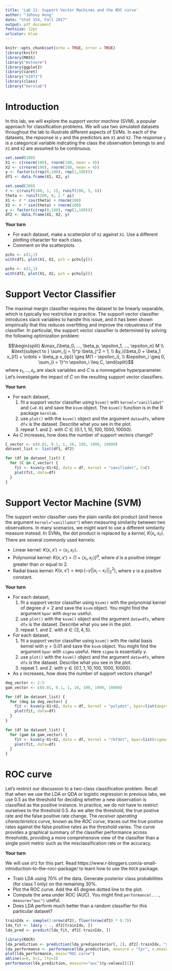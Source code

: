 ```yaml
---
title: 'Lab 11: Support Vector Machines and the ROC curve'
author: "Johnny Hong"
date: "Stat 154, Fall 2017"
output: pdf_document
fontsize: 12pt
urlcolor: blue
---
```


```r
knitr::opts_chunk$set(echo = TRUE, error = TRUE)
library(knitr)
library(MASS)
library("mvtnorm")
library(ggplot2)
library(caret)
library("e1071")
library(class)
library("kernlab")
```

# Introduction
In this lab, we will explore the _support vector machine_ (SVM), a popular approach for classification problems. We will use two simulated datasets throughout the lab to illustrate different aspects of SVMs. In each of the datasets, the repsonse is `y` and the predictors are `X1` and `X2`. The response `y` is a categorical variable indicating the class the observation belongs to and `X1` and `X2` are assumed to be continuous.

```r
set.seed(100)
X1 <- c(rnorm(100), rnorm(100, mean = 4))
X2 <- c(rnorm(100), rnorm(100, mean = 4))
y <- factor(c(rep(0,100), rep(1,100)))
df1 <- data.frame(X1, X2, y)

set.seed(200)
r <- c(runif(100, 1, 2), runif(100, 5, 6))
theta <- runif(200, 0, 2 * pi)
X1 <- r * cos(theta) + rnorm(200)
X2 <- r * sin(theta) + rnorm(200)
y <- factor(c(rep(0,100), rep(1,100)))
df2 <- data.frame(X1, X2, y)
```

**Your turn**

* For each dataset, make a scatterplot of `X2` against `X1`. Use a different plotting character for each class.
* Comment on the scatterplots.

```r
pchs <- c(2,1)
with(df1, plot(X1, X2, pch = pchs[y]))

pchs <- c(2,1)
with(df2, plot(X1, X2, pch = pchs[y]))
```

# Support Vector Classifier
The maximal margin classifier requires the dataset to be linearly separable, which is typically too restrictive in practice. The support vector classifier introduces slack variables to handle this issue, and it has been shown empirically that this reduces overfitting and improve the robustness of the classifier. In particular, the support vector classifier is determined by solving the following optimization problem:

$$\begin{split}
&\max_{\beta_0, ..., \beta_p, \epsilon_1, ..., \epsilon_n} M \\
&\text{subject to } \sum_{j = 1}^p \beta_j^2 = 1, \\
&y_i(\beta_0 + \beta_1 x_{i1} + \cdots + \beta_p x_{ip}) \geq M(1 - \epsilon_i), \\
&\epsilon_i \geq 0, \sum_{i = 1}^n \epsilon_i \leq C,
\end{split}$$
where $\epsilon_1, ..., \epsilon_n$ are slack variables and $C$ is a nonnegative hyperparameter. Let's investigate the impact of $C$ on the resulting support vector classifiers.

**Your turn**

* For each dataset,
    1. fit a support vector classifier using `ksvm()` with `kernel="vanilladot"` and `C=0.01` and save the `ksvm` object. The `ksvm()` function is in the R package `kernlab`.
    2. use `plot()` with the `ksvm()` object and the argument `data=dfx`, where `dfx` is the dataset. Describe what you see in the plot.
    3. repeat 1. and 2. with $C \in \{0.1, 1, 10, 100, 1000, 10000\}$.
* As $C$ increases, how does the number of support vectors change?

```r
C_vector <- c(0.01, 0.1, 1, 10, 100, 1000, 10000)
dataset_list <- list(df1, df2)

for (df in dataset_list) {
  for (C in C_vector) {
    fit <- ksvm(y~X1+X2, data = df, kernel = "vanilladot", C=C)
    plot(fit, data=df)
  }
}
```

# Support Vector Machine (SVM)
The support vector classifier uses the plain vanilla dot product (and hence the argument `kernel="vanilladot"`) when measuring similarity between two observations. In many scenarios, we might want to use a different similarity measure instead. In SVMs, the dot product is replaced by a _kernel_, $K(x_i, x_{i'})$. There are several commonly used kernels:

* Linear kernel: $K(x, x') = \langle x_i, x_{i'}\rangle$.
* Polynomial kernel: $K(x, x') = (1 + \langle x_i, x_{i'}\rangle)^d$, where $d$ is a positive integer greater than or equal to 2.
* Radial basis kernel: $K(x, x') = \exp(-\gamma ||x_i - x_{i'}||_2^2)$, where $\gamma$ is a positive constant.

**Your turn**

* For each dataset,
    1. fit a support vector classifier using `ksvm()` with the polynomial kernel of degree $d = 2$ and save the `ksvm` object. You might find the argument `kpar` with `degree` useful.
    2. use `plot()` with the `ksvm()` object and the argument `data=dfx`, where `dfx` is the dataset. Describe what you see in the plot.
    3. repeat 1. and 2. with $d \in \{3, 4, 5\}$.
* For each dataset,
    1. fit a support vector classifier using `ksvm()` with the radial basis kernel with $\gamma=0.01$ and save the `ksvm` object. You might find the argument `kpar` with `sigma` useful. Here `sigma` is essentially $\gamma$.
    2. use `plot()` with the `ksvm()` object and the argument `data=dfx`, where `dfx` is the dataset. Describe what you see in the plot.
    3. repeat 1. and 2. with $\gamma \in \{0.1, 1, 10, 100, 1000, 10000\}$.
* As $\gamma$ increases, how does the number of support vectors change?


```r
deg_vector <- 2:5
gam_vector <- c(0.01, 0.1, 1, 10, 100, 1000, 10000)

for (df in dataset_list) {
  for (deg in deg_vector) {
    fit <- ksvm(y~X1+X2, data = df, kernel = "polydot", kpar=list(degree=deg))
    plot(fit, data=df)
  }
}

for (df in dataset_list) {
  for (gam in gam_vector) {
    fit <- ksvm(y~X1+X2, data = df, kernel = "rbfdot", kpar=list(sigma=gam))
    plot(fit, data=df)
  }
}
```

# ROC curve
Let's restrict our discussion to a two-class classification problem. Recall that when we use the LDA or QDA or logistic regression in previous labs, we use 0.5 as the threshold for deciding whether a new observation is classified as the positive instance. In practice, we do not have to restrict ourselves to the threshold 0.5. As we alter the threshold, the true postive rate and the false positive rate change. The _receiver operating characteristics curve_, known as the _ROC curve_, traces out the true postive rates against the false positive rates as the threshold varies. The curve provides a graphical summary of the classifier performance across thresholds, providing a more comprehensive view of the classifier than a single point metric such as the misclassification rate or the accuracy.

**Your turn**

We will use `df2` for this part. Read https://www.r-bloggers.com/a-small-introduction-to-the-rocr-package/ to learn how to use the `ROCR` package.

* Train LDA using 70\% of the data. Generate posterior class probabilities (for class 1 only) on the remaining 30\%.
* Plot the ROC curve. Add the 45 degree dotted line to the plot.
* Compute the area under ROC (AUC). You might find `performance(..., measure="auc")` useful.
* Does LDA perform much better than a random classifier for this particular dataset?

```r
trainIdx <- sample(1:nrow(df2), floor(nrow(df2) * 0.7))
lda_fit <- lda(y ~ ., df2[trainIdx, ])
lda_pred <- predict(lda_fit, df2[-trainIdx, ])

library(ROCR)
lda_prediction <- prediction(lda_pred$posterior[, 2], df2[-trainIdx, "y"])
lda_performance <- performance(lda_prediction, measure = "tpr", x.measure = "fpr")
plot(lda_performance, main="ROC curve")
abline(a=0, b=1, lty=2)
performance(lda_prediction, measure="auc")@y.values[[1]]
```

